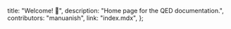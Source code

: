   title: "Welcome! 👋",
  description: "Home page for the QED documentation.",
  contributors: "manuanish",
  link: "index.mdx",
};


